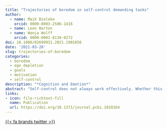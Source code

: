 ```yaml
---
title: "Trajectories of boredom in self-control demanding tasks"
author:
  - name: Maik Bieleke
    orcid: 0000-0003-2586-1416
  - name: Leon Barton
  - name: Wanja Wolff
    orcid: 0000-0001-8130-0272
doi: 10.1080/02699931.2021.1901656
date: '2021-03-20'
slug: trajectories-of-boredom
categories:
  - boredom
  - ego depletion
  - goals
  - motivation
  - self-control
description: "*Cognition and Emotion*"
abstract: "Self-control does not always work effectively. Whether this reflects the depletion of a global self-control resource is subject to an ongoing debate. We turned to boredom as a potential confounding variable to advance this debate. In a high-powered experiment (*N* = 719), participants worked on a primary (transcription) task of varying self-control demands (low, high) and length (2, 4, 8 min), followed by a secondary (Stroop) task with low and high self-control demanding trials. In addition to trait boredom, we measured effort, difficulty, tiredness, frustration, and boredom after the primary task and repeatedly during the secondary task. Effort, difficulty, tiredness, and frustration increased with the demand and duration of the primary task; however, without affecting performance in the secondary task. Importantly, participants rated both the primary and the secondary task as boring, and higher boredom at the state and the trait level was associated with lower effort and higher difficulty, tiredness, and frustration. During the secondary task, boredom increased steadily but was generally lower in more self-control demanding trials. Finally, boredom predicted performance in the secondary task. These results show an intricate relationship between self-control and boredom that research on these two constructs should carefully disentangle."
links:
- icon: file-richtext-fill
  name: Publication
  url: https://doi.org/10.1371/journal.pcbi.1010164
---
```


<a class="link-dark me-1" href="https://twitter.com/MBieleke" title="Twitter" target="_blank" rel="noopener">{{< fa brands twitter >}}</a>